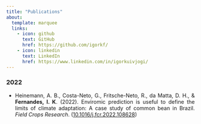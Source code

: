 ```yaml
---
title: "Publications"
about:
  template: marquee
  links:
    - icon: github
      text: GitHub
      href: https://github.com/igorkf/
    - icon: linkedin
      text: LinkedIn
      href: https://www.linkedin.com/in/igorkuivjogi/
---
```


<div style="text-align: justify">
### 2022
* Heinemann, A. B., Costa-Neto, G., Fritsche-Neto, R., da Matta, D. H., & **Fernandes, I. K**. (2022). Enviromic prediction is useful to define the limits of climate adaptation: A case study of common bean in Brazil. *Field Crops Research*. ([10.1016/j.fcr.2022.108628](https://doi.org/10.1016/j.fcr.2022.108628))
</div>